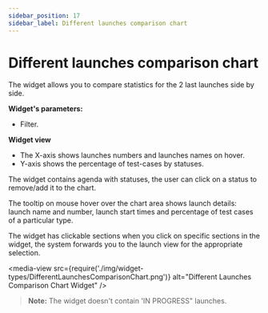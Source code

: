 ```yaml
---
sidebar_position: 17
sidebar_label: Different launches comparison chart
---
```


# Different launches comparison chart

The widget allows you to compare statistics for the 2 last launches side by side.

**Widget's parameters:**

- Filter.

**Widget view**

- The X-axis shows launches numbers and launches names on hover.
- Y-axis shows the percentage of test-cases by statuses.

The widget contains agenda with statuses, the user can click on a status to remove/add it to the chart.

The tooltip on mouse hover over the chart area shows launch details: launch name and number, launch start times and percentage of test cases of a particular type.

The widget has clickable sections when you click on specific sections in the widget, the system forwards you to the launch view for the appropriate selection.

<media-view src={require('./img/widget-types/DifferentLaunchesComparisonChart.png')} alt="Different Launches Comparison Chart Widget" />

>**Note:**
The widget doesn't contain 'IN PROGRESS" launches.
